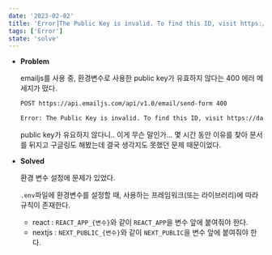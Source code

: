 ```yaml
---
date: '2023-02-02'
title: 'Error⎟The Public Key is invalid. To find this ID, visit https://dashboard.emailjs.com/admin/account'
tags: ['Error']
state: 'solve'
---
```


- **Problem**

  emailjs를 사용 중, 환경변수로 사용한 public key가 유효하지 않다는 400 에러 메세지가 떴다.

  ```bash
  POST https://api.emailjs.com/api/v1.0/email/send-form 400

  Error: The Public Key is invalid. To find this ID, visit https://dashboard.emailjs.com/admin/account'
  ```
  public key가 유요하지 않다니.. 이게 무슨 말인가...
  몇 시간 동안 이유를 찾아 문서를 뒤지고 구글링도 해봤는데 결국 생각지도 못했던 문제 때문이었다. 

- **Solved**

  환경 변수 설정에 문제가 있었다.

  `.env`파일에 환경변수를 설정할 때, 사용하는 프레임워크(또는 라이브러리)에 따라
  규칙이 존재한다.

  - react : `REACT_APP_{변수}`와 같이 `REACT_APP`을 변수 앞에 붙여줘야 한다.
  - nextjs : `NEXT_PUBLIC_{변수}`와 같이 `NEXT_PUBLIC`을 변수 앞에 붙여줘야 한다.

  